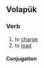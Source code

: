 ==Volapük==

===Verb===
{{head|vo|verb}}

# to [[charge]]
# to [[load]]

====Conjugation====
{{vo-conj}}